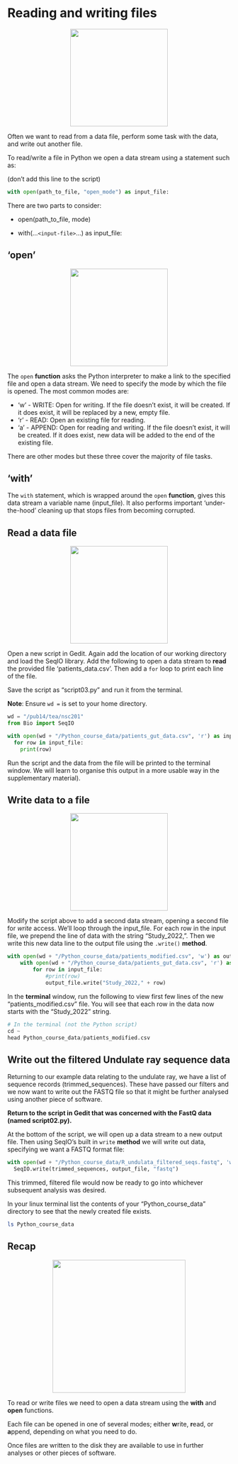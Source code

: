 # Reading and writing files

<center>![](images/write_file.png){height=220px}</center>

Often we want to read from a data file, perform some task with the data, and write out
another file.

To read/write a file in Python we open a data stream using a statement such as:

(don't add this line to the script)
```python
with open(path_to_file, "open_mode") as input_file:
```

There are two parts to consider:

  - open(path_to_file, mode)
  
  - with(...`<input-file>`...) as input_file:
  
## 'open'
<center>![](images/open.png){height=220px}</center>

The `open` __function__ asks the Python interpreter to make a link to the specified file and open a data stream.
We need to specify the mode by which the file is opened.
The most common modes are:
 
 - 'w'   - WRITE: Open for writing. If the file doesn't exist, it will be created. If it does exist, it will be replaced by a new, empty file.
 - 'r'   - READ: Open an existing file for reading.
 - 'a'   - APPEND: Open for reading and writing. If the file doesn't exist, it will be created. If it does exist, new data will be added to the end of the existing file.
 
There are other modes but these three cover the majority of file tasks.

## 'with'

The `with` statement, which is wrapped around the `open` __function__, gives this data stream a variable name (input_file).
It also performs important 'under-the-hood' cleaning up that stops files from becoming corrupted.

## Read a data file
<center>![](images/read.webp){height=220px}</center>

Open a new script in Gedit. Again add the location of our working directory and load the SeqIO library. 
Add the following to open a data stream to <b>read</b> the provided file 'patients_data.csv'.
Then add a `for` loop to print each line of the file.

Save the script as "script03.py" and run it from the terminal.

__Note__: Ensure `wd =` is set to your home directory.

```python
wd = "/pub14/tea/nsc201"
from Bio import SeqIO

with open(wd + "/Python_course_data/patients_gut_data.csv", 'r') as input_file:
  for row in input_file:
    print(row)
```

Run the script and the data from the file will be printed to the terminal window. We will learn to organise this output in a more usable way in the supplementary material).

## Write data to a file
<center>![](images/write.png){height=220px}</center>

Modify the script above to add a second data stream, opening a second file for *write* access.
We'll loop through the input_file. 
For each row in the input file, we prepend the line of data with the string "Study_2022,".
Then we write this new data line to the output file using the `.write()` __method__.

```python
with open(wd + "/Python_course_data/patients_modified.csv", 'w') as output_file:
    with open(wd + "/Python_course_data/patients_gut_data.csv", 'r') as input_file:
        for row in input_file:
            #print(row)
            output_file.write("Study_2022," + row)
```

In the <b>terminal</b> window, run the following to view first few lines of the new "patients_modified.csv" file. You will
see that each row in the data now starts with the "Study_2022" string.

```python
# In the terminal (not the Python script)
cd ~
head Python_course_data/patients_modified.csv
```

## Write out the filtered Undulate ray sequence data
Returning to our example data relating to the undulate ray, we have a list of sequence records (trimmed_sequences).
These have passed our filters and we now want to write out the FASTQ file so that it might be further analysed using another piece of software.

<b>Return to the script in Gedit that was concerned with the FastQ data (named script02.py).</b>

At the bottom of the script, we will open up a data stream to a new output file.
Then using SeqIO's built in `write` __method__ we will write out data, specifying we want a FASTQ format file:

```python
with open(wd + "/Python_course_data/R_undulata_filtered_seqs.fastq", 'w') as output_file:
  SeqIO.write(trimmed_sequences, output_file, "fastq")
```  

This trimmed, filtered file would now be ready to go into whichever subsequent analysis was desired.

In your linux terminal list the contents of your "Python_course_data" directory to see that the newly created file exists.

```bash
ls Python_course_data
```

## Recap

<center>![](./images/recap.webp){height=300px}</center>
To read or write files we need to open a data stream using the <b>with</b> and <b>open</b> functions. 

Each file can be opened in one of several modes; either <b>w</b>rite, <b>r</b>ead, or <b>a</b>ppend, depending on what you need to do. 

Once files are written to the disk they are available to use in further analyses or other pieces of software.